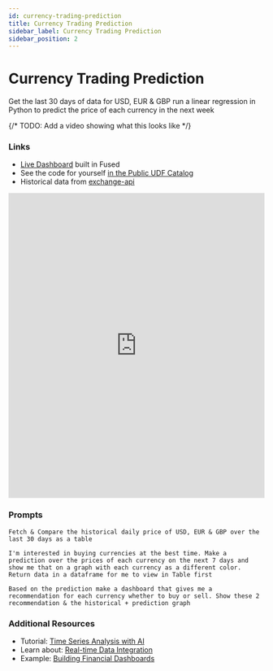 ```yaml
---
id: currency-trading-prediction
title: Currency Trading Prediction
sidebar_label: Currency Trading Prediction
sidebar_position: 2
---
```


# Currency Trading Prediction

Get the last 30 days of data for USD, EUR & GBP run a linear regression in Python to predict the price of each currency in the next week

{/* TODO: Add a video showing what this looks like */}

### Links

- [Live Dashboard](https://www.fused.io/server/v1/realtime-shared/UDF_currency_trading_prediction/run/file?dtype_out_raster=png&dtype_out_vector=html?dtype_out_raster=png&dtype_out_vector=html) built in Fused
- See the code for yourself [in the Public UDF Catalog](https://www.fused.io/workbench/catalog/currency_trading_prediction-f5001e10-d8de-4823-9f32-e1f4e3d47098)
- Historical data from [exchange-api](https://github.com/fawazahmed0/exchange-api)

<iframe
  src="https://www.fused.io/server/v1/realtime-shared/UDF_currency_trading_prediction/run/file?dtype_out_raster=png&dtype_out_vector=html"
  width="100%"
  height="600px"
  frameBorder="0"
  style={{maxWidth: '100%', margin: '20px auto', display: 'block', colorScheme: 'light', backgroundColor: 'white'}}
  title="Currency Trading Prediction Dashboard"
></iframe>

### Prompts

```text
Fetch & Compare the historical daily price of USD, EUR & GBP over the last 30 days as a table
```

```text
I'm interested in buying currencies at the best time. Make a prediction over the prices of each currency on the next 7 days and show me that on a graph with each currency as a different color. Return data in a dataframe for me to view in Table first
```

```text
Based on the prediction make a dashboard that gives me a recommendation for each currency whether to buy or sell. Show these 2 recommendation & the historical + prediction graph
```

### Additional Resources

- Tutorial: [Time Series Analysis with AI](/tutorials/data-science-ai/)
- Learn about: [Real-time Data Integration](/core-concepts/data-ingestion/)
- Example: [Building Financial Dashboards](/tutorials/Analytics%20&%20Dashboard/)